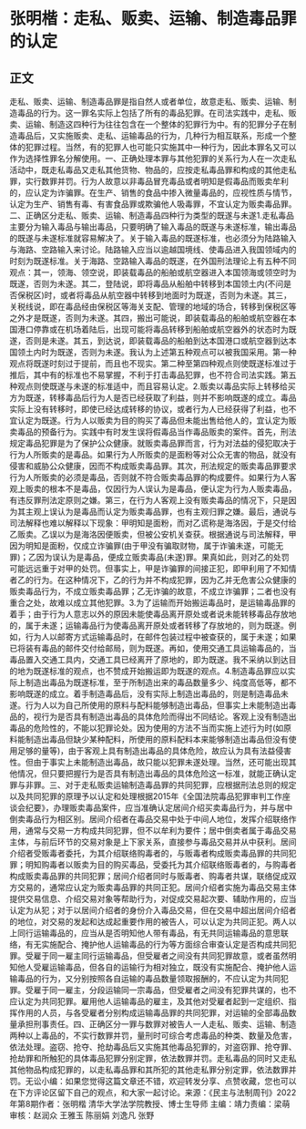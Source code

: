 # 张明楷：走私、贩卖、运输、制造毒品罪的认定
## 正文
走私、贩卖、运输、制造毒品罪是指自然人或者单位，故意走私、贩卖、运输、制造毒品的行为。这一罪名实际上包括了所有的毒品犯罪。在司法实践中，走私、贩卖、运输、制造这四种行为往往包含在一个整体的犯罪行为中。有的犯罪分子在制造毒品后，又实施贩卖、走私、运输毒品的行为，几种行为相互联系，形成一个整体的犯罪过程。当然，有的犯罪人也可能只实施其中一种行为，因此本罪名又可以作为选择性罪名分解使用。一、正确处理本罪与其他犯罪的关系行为人在一次走私活动中，既走私毒品又走私其他货物、物品的，应按走私毒品罪和构成的其他走私罪，实行数罪并罚。行为人故意以非毒品冒充毒品或者明知是假毒品而贩卖牟利的，应认定为诈骗罪。在生产、销售的食品中掺入微量毒品的，应视性质与情节，认定为生产、销售有毒、有害食品罪或欺骗他人吸毒罪，不宜认定为贩卖毒品罪。二、正确区分走私、贩卖、运输、制造毒品四种行为类型的既遂与未遂1.走私毒品主要分为输入毒品与输出毒品，只要明确了输入毒品的既遂与未遂标准，输出毒品的既遂与未遂标准就容易解决了。关于输入毒品的既遂标准，也必须分为陆路输入与海路、空路输入来讨论。陆路输入应当以逾越国境线、使毒品进入我国领域内的时刻为既遂标准。关于海路、空路输入毒品的既遂，在外国刑法理论上有五种不同观点：其一，领海、领空说，即装载毒品的船舶或航空器进入本国领海或领空时为既遂，否则为未遂。其二，登陆说，即将毒品从船舶中转移到本国领土内(不问是否保税区)时，或者将毒品从航空器中转移到地面时为既遂，否则为未遂。其三，关税线说，即在毒品经由保税区等海关支配、管理的地域的场合，转移到保税区等之外才是既遂，否则为未遂。其四，搬出可能说，即装载毒品的船舶或航空器在本国港口停靠或在机场着陆后，出现可能将毒品转移到船舶或航空器外的状态时为既遂，否则是未遂。其五，到达说，即装载毒品的船舶到达本国港口或航空器到达本国领土内时为既遂，否则为未遂。我认为上述第五种观点可以被我国采用。第一种观点将既遂时刻过于提前，而且也不现实。第二种至第四种观点则使既遂标准过于推后，其中有的标准也不易掌握，不利于打击毒品犯罪，也不符合司法实践。第五种观点则使既遂与未遂的标准适中，而且容易认定。2.贩卖以毒品实际上转移给买方为既遂，转移毒品后行为人是否已经获取了利益，则并不影响既遂的成立。毒品实际上没有转移时，即使已经达成转移的协议，或者行为人已经获得了利益，也不宜认定为既遂。行为人以贩卖为目的购买了毒品但未能出售给他人的，宜认定为贩卖毒品的预备行为。实践中有时发生误将假毒品当作毒品贩卖的案件。首先，刑法规定毒品犯罪是为了保护公众健康。就贩卖毒品罪而言，行为对法益的侵犯取决于行为人所贩卖的是毒品。如果行为人所贩卖的是面粉等对公众无害的物品，就没有侵害和威胁公众健康，因而不构成贩卖毒品罪。其次，刑法规定的贩卖毒品罪要求行为人所贩卖的必须是毒品，否则就不符合贩卖毒品罪的构成要件。如果行为人客观上贩卖的根本不是毒品，仅因行为人误认为是毒品，便认定为行为人贩卖毒品，有违反罪刑法定原则之嫌。第三，在行为人客观上没有贩卖毒品的情况下，只是因为其主观上误认为是毒品而认定为贩卖毒品罪，也有主观归罪之嫌。最后，通说与司法解释也难以解释以下现象：甲明知是面粉，而对乙谎称是海洛因，于是交付给乙贩卖。乙误以为是海洛因便贩卖，但被公安机关查获。根据通说与司法解释，甲因为明知是面粉，仅成立诈骗罪(由于甲没有骗取财物，属于诈骗未遂，可能无罪)；乙因为误认为是毒品，便成立贩卖毒品(未遂)罪。果真如此，则对乙的处罚可能远远重于对甲的处罚。但事实上，甲是诈骗罪的间接正犯，即甲利用了不知情者乙的行为。在这种情况下，乙的行为并不构成犯罪，因为乙并无危害公众健康的贩卖毒品行为，不成立贩卖毒品罪；乙无诈骗的故意，不成立诈骗罪；二者也没有重合之处，故难以成立其他犯罪。3.为了运输而开始搬运毒品时，是运输毒品罪的着手；由于行为人意志以外的原因未能使毒品离开原处或者说未能转移毒品存放地的，属于未遂；运输毒品行为使毒品离开原处或者转移了存放地的，则为既遂。例如，行为人以邮寄方式运输毒品时，在邮件包装过程中被查获的，属于未遂；如果已将装有毒品的邮件交付给邮局，则为既遂。再如，使用交通工具运输毒品的，当毒品置入交通工具内，交通工具已经离开了原地的，即为既遂。我不采纳以到达目的地为既遂标准的观点，也不赞成开始搬运即为既遂的观点。4.制造毒品罪应以实际上制造出毒品为既遂标准，至于所制造出来的毒品数量多少、纯度高低等，都不影响既遂的成立。着手制造毒品后，没有实际上制造出毒品的，则是制造毒品未遂。行为人以为自己所使用的原料与配料能够制造出毒品，但事实上未能制造出毒品的，视行为是否具有制造出毒品的具体危险而得出不同结论。客观上没有制造出毒品的危险性的，不能以犯罪论处。因为使用的方法不当而实施上述行为时(如原料能制造出毒品但缺少某种配料，所使用的原料配料本来能够制造出毒品但没有使用足够的量等)，由于客观上具有制造出毒品的具体危险，故应认为具有法益侵害性。但由于事实上未能制造出毒品，故只能以犯罪未遂处理。当然，还可能出现其他情况，但只要把握行为是否具有制造出毒品的具体危险这一标准，就能正确认定罪与非罪。三、对于走私贩卖运输制造毒品罪的共同犯罪，应根据刑法总则的规定以及共同犯罪的原理予以认定和处理根据2015年《全国法院毒品犯罪审判工作座谈会纪要》，办理贩卖毒品案件，应当准确认定居间介绍买卖毒品行为，并与居中倒卖毒品行为相区别。居间介绍者在毒品交易中处于中间人地位，发挥介绍联络作用，通常与交易一方构成共同犯罪，但不以牟利为要件；居中倒卖者属于毒品交易主体，与前后环节的交易对象是上下家关系，直接参与毒品交易并从中获利。居间介绍者受贩毒者委托，为其介绍联络购毒者的，与贩毒者构成贩卖毒品罪的共同犯罪；明知购毒者以贩卖为目的购买毒品，受委托为其介绍联络贩毒者的，与购毒者构成贩卖毒品罪的共同犯罪；居间介绍者同时与贩毒者、购毒者共谋，联络促成双方交易的，通常应认定为贩卖毒品罪的共同正犯。居间介绍者实施为毒品交易主体提供交易信息、介绍交易对象等帮助行为，对促成交易起次要、辅助作用的，应当认定为从犯；对于以居间介绍者的身份介入毒品交易，但在交易中超出居间介绍者的地位，对交易的发起和达成起重要作用的被告人，可以认定为共同正犯。两人以上同行运输毒品的，应当从是否明知他人带有毒品，有无共同运输毒品的意思联络，有无实施配合、掩护他人运输毒品的行为等方面综合审查认定是否构成共同犯罪。受雇于同一雇主同行运输毒品，但受雇者之间没有共同犯罪故意，或者虽然明知他人受雇运输毒品，但各自的运输行为相对独立，既没有实施配合、掩护他人运输毒品的行为，又分别按照各自运输的毒品数量领取报酬的，不应认定为共同犯罪。受雇于同一雇主，分段运输同一宗毒品，但受雇者之间没有犯罪共谋的，也不应认定为共同犯罪。雇用他人运输毒品的雇主，及其他对受雇者起到一定组织、指挥作用的人员，与各受雇者分别构成运输毒品罪的共同犯罪，对运输的全部毒品数量承担刑事责任。四、正确区分一罪与数罪对被告人一人走私、贩卖、运输、制造两种以上毒品的，不实行数罪并罚，量刑时可综合考虑毒品的种类、数量及危害，依法处理。盗窃、抢夺、抢劫毒品后又实施其他毒品犯罪的，对盗窃罪、抢夺罪、抢劫罪和所触犯的具体毒品犯罪分别定罪，依法数罪并罚。走私毒品的同时又走私其他物品构成犯罪的，以走私毒品罪和其所犯的其他走私罪分别定罪，依法数罪并罚。无讼小编：如果您觉得这篇文章还不错，欢迎转发分享、点赞收藏，您也可以在下方评论区留下自己的观点，和大家一起讨论。来源：《民主与法制周刊》2022年第8期作者：张明楷  清华大学法学院教授、博士生导师 主编：靖力责编：梁萌审核：赵润众 王雅玉 陈丽娟 刘逸凡 张野